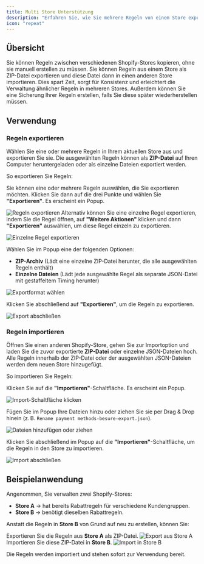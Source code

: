 ```yaml
---
title: Multi Store Unterstützung
description: "Erfahren Sie, wie Sie mehrere Regeln von einem Store exportieren und in einen anderen Shopify-Store importieren."
icon: "repeat"
---
```


## Übersicht

Sie können Regeln zwischen verschiedenen Shopify-Stores kopieren, ohne sie manuell erstellen zu müssen. Sie können Regeln aus einem Store als ZIP-Datei exportieren und diese Datei dann in einen anderen Store importieren. Dies spart Zeit, sorgt für Konsistenz und erleichtert die Verwaltung ähnlicher Regeln in mehreren Stores. Außerdem können Sie eine Sicherung Ihrer Regeln erstellen, falls Sie diese später wiederherstellen müssen.

## Verwendung

### Regeln exportieren

Wählen Sie eine oder mehrere Regeln in Ihrem aktuellen Store aus und exportieren Sie sie. Die ausgewählten Regeln können als **ZIP-Datei** auf Ihren Computer heruntergeladen oder als einzelne Dateien exportiert werden.

So exportieren Sie Regeln:

<Steps>
  <Step title="Regeln auswählen">

Sie können eine oder mehrere Regeln auswählen, die Sie exportieren möchten. Klicken Sie dann auf die drei Punkte und wählen Sie **"Exportieren"**. Es erscheint ein Popup.

<img
  src="/images/advanced/multi-store-support/export-rules.webp"
  alt="Regeln exportieren"
/>
Alternativ können Sie eine einzelne Regel exportieren, indem Sie die Regel öffnen, auf **"Weitere Aktionen"** klicken und dann **"Exportieren"** auswählen, um diese Regel einzeln zu exportieren.

<img
  src="/images/advanced/multi-store-support/single-rule-export.webp"
  alt="Einzelne Regel exportieren"
/>
</Step>

<Step title="Exportformat wählen">

Wählen Sie im Popup eine der folgenden Optionen:

- **ZIP-Archiv** (Lädt eine einzelne ZIP-Datei herunter, die alle ausgewählten Regeln enthält)
- **Einzelne Dateien** (Lädt jede ausgewählte Regel als separate JSON-Datei mit gestaffeltem Timing herunter)

<img
  src="/images/advanced/multi-store-support/choose-export-format.webp"
  alt="Exportformat wählen"
/>
</Step>

<Step title="Export abschließen">

Klicken Sie abschließend auf **"Exportieren"**, um die Regeln zu exportieren.

<img
  src="/images/advanced/multi-store-support/complete-export.webp"
  alt="Export abschließen"
/>
</Step>
</Steps>

### Regeln importieren

Öffnen Sie einen anderen Shopify-Store, gehen Sie zur Importoption und laden Sie die zuvor exportierte **ZIP-Datei** oder einzelne JSON-Dateien hoch. Alle Regeln innerhalb der ZIP-Datei oder der ausgewählten JSON-Dateien werden dem neuen Store hinzugefügt.

So importieren Sie Regeln:

<Steps>
<Step title="Import-Schaltfläche klicken">

Klicken Sie auf die **"Importieren"**-Schaltfläche. Es erscheint ein Popup.

<img
  src="/images/advanced/multi-store-support/click-import-button.webp"
  alt="Import-Schaltfläche klicken"
/>
</Step>

<Step title="Dateien hinzufügen oder zum Hochladen ziehen">

Fügen Sie im Popup Ihre Dateien hinzu oder ziehen Sie sie per Drag & Drop hinein (z. B. `Rename payment methods-besure-export.json`).

<img
  src="/images/advanced/multi-store-support/add-files-or-drop-files-to-upload.webp"
  alt="Dateien hinzufügen oder ziehen"
/>
</Step>

<Step title="Importieren abschließen">

Klicken Sie abschließend im Popup auf die **"Importieren"**-Schaltfläche, um die Regeln in den Store zu importieren.

<img
  src="/images/advanced/multi-store-support/complete-import.webp"
  alt="Import abschließen"
/>
</Step>
</Steps>

## Beispielanwendung

Angenommen, Sie verwalten zwei Shopify-Stores:

- **Store A** → hat bereits Rabattregeln für verschiedene Kundengruppen.
- **Store B** → benötigt dieselben Rabattregeln.

Anstatt die Regeln in **Store B** von Grund auf neu zu erstellen, können Sie:

<Steps>
  <Step title="Regeln aus Store A exportieren">
    Exportieren Sie die Regeln aus <strong>Store A</strong> als ZIP-Datei.
    <img
      src="/images/advanced/multi-store-support/export-rules.webp"
      alt="Export aus Store A"
    />
  </Step>

  <Step title="Regeln in Store B importieren">
    Importieren Sie diese ZIP-Datei in <strong>Store B</strong>.
    <img
      src="/images/advanced/multi-store-support/import-into-store-b.webp"
      alt="Import in Store B"
    />
  </Step>
</Steps>

Die Regeln werden importiert und stehen sofort zur Verwendung bereit.
